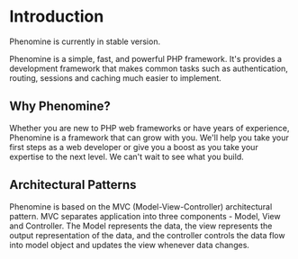 
# Introduction
<Callout type="info">
    Phenomine is currently in stable version.
</Callout>

Phenomine is a simple, fast, and powerful PHP framework. It's provides a development framework that makes common tasks such as authentication, routing, sessions and caching much easier to implement.

## Why Phenomine?
Whether you are new to PHP web frameworks or have years of experience, Phenomine is a framework that can grow with you. We'll help you take your first steps as a web developer or give you a boost as you take your expertise to the next level. We can't wait to see what you build.

## Architectural Patterns
Phenomine is based on the MVC (Model-View-Controller) architectural pattern. MVC separates application into three components - Model, View and Controller. The Model represents the data, the view represents the output representation of the data, and the controller controls the data flow into model object and updates the view whenever data changes.
